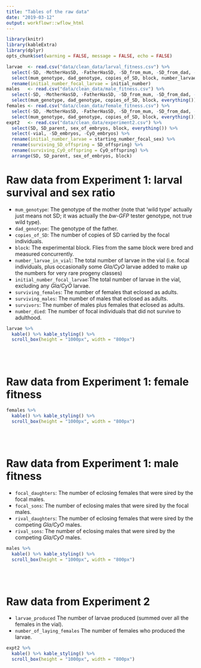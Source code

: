 ```yaml
---
title: "Tables of the raw data"
date: "2019-03-12"
output: workflowr::wflow_html
---
```


```r
library(knitr)
library(kableExtra)
library(dplyr)
opts_chunk$set(warning = FALSE, message = FALSE, echo = FALSE)
```


```r
larvae  <- read.csv("data/clean_data/larval_fitness.csv") %>% 
  select(-SD, -MotherHasSD, -FatherHasSD, -SD_from_mum, -SD_from_dad, -parent_with_SD, -vial, -total, -larval_density) %>%
  select(mum_genotype, dad_genotype, copies_of_SD, block, number_larvae_in_vial, initial_number, everything()) %>%
  rename(initial_number_focal_larvae = initial_number)
males   <- read.csv("data/clean_data/male_fitness.csv") %>% 
  select(-SD, -MotherHasSD, -FatherHasSD, -SD_from_mum, -SD_from_dad, -parent_with_SD, -vial, -total, -focal.male.fitness, -rival.male.fitness) %>%
  select(mum_genotype, dad_genotype, copies_of_SD, block, everything())
females <- read.csv("data/clean_data/female_fitness.csv") %>% 
  select(-SD, -MotherHasSD, -FatherHasSD, -SD_from_mum, -SD_from_dad, -parent_with_SD, -vial) %>%
  select(mum_genotype, dad_genotype, copies_of_SD, block, everything())
expt2   <- read.csv("data/clean_data/experiment2.csv") %>%
  select(SD, SD_parent, sex_of_embryos, block, everything()) %>%
  select(-vial, -SD_embryos, -CyO_embryos) %>%
  rename(initial_number_larvae = starting_number_focal_sex) %>%
  rename(surviving_SD_offspring = SD_offspring) %>%
  rename(surviving_CyO_offspring = CyO_offspring) %>%
  arrange(SD, SD_parent, sex_of_embryos, block)
```

# Raw data from Experiment 1: larval survival and sex ratio

 - `mum_genotype`: The genotype of the mother (note that 'wild type' actually just means not SD; it was actually the _bw-GFP_ tester genotype, not true wild type).
 - `dad_genotype`: The genotype of the father.
 - `copies_of_SD`: The number of copies of SD carried by the focal individuals.
 - `block`: The experimental block. Flies from the same block were bred and measured concurrently.
 - `number_larvae_in_vial`: The total number of larvae in the vial (i.e. focal individuals, plus occasionally some _Gla/CyO_ larvae added to make up the numbers for very rare progeny classes)
 - `initial_number_focal_larvae`:The total number of larvae in the vial, excluding any _Gla/CyO_ larvae.
 - `surviving_females`: The number of females that eclosed as adults.
 - `surviving_males`: The number of males that eclosed as adults.
 - `survivors`: The number of males plus females that eclosed as adults.
 - `number_died`: The number of focal individuals that did not survive to adulthood.

```r
larvae %>%
  kable() %>% kable_styling() %>%
  scroll_box(height = "1000px", width = "800px")
```
<br></br>

# Raw data from Experiment 1: female fitness

```r
females %>%
  kable() %>% kable_styling() %>%
  scroll_box(height = "1000px", width = "800px")
```
<br></br>

# Raw data from Experiment 1: male fitness

 - `focal_daughters`: The number of eclosing females that were sired by the focal males.
 - `focal_sons`: The number of eclosing males that were sired by the focal males.
 - `rival_daughters`: The number of eclosing females that were sired by the competing _Gla/CyO_ males.
 - `rival_sons`: The number of eclosing males that were sired by the competing _Gla/CyO_ males.
 
```r
males %>%
  kable() %>% kable_styling() %>%
  scroll_box(height = "1000px", width = "800px")
```
<br></br>

# Raw data from Experiment 2

  - `larvae_produced` The number of larvae produced (summed over all the females in the vial).
  - `number_of_laying_females` The number of females who produced the larvae. 

```r
expt2 %>%
  kable() %>% kable_styling() %>%
  scroll_box(height = "1000px", width = "800px")
```
